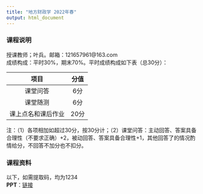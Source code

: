 ```yaml
---
title: "地方财政学 2022年春"
output: html_document
---
```

  
### 课程说明  
授课教师；叶兵。邮箱：121657961@163.com<br>
成绩构成：平时30%，期末70%。平时成绩构成如下表（总30分）：

| 项目 | 分值 |
| :---: | :---: |
| 课堂问答 | 6分 |
| 课堂随测 | 6分 |
| 课上点名和课后作业 | 20分 |

注：（1）各项相加如超过30分，按30分计；（2）课堂问答：主动回答、答案具备合理性（不要求正确）+2，被动回答、答案具备合理性+1，其他回答了的情况酌情给分，不回答不加分也不扣分。<br>
  
### 课程资料  
以下，如需提取码，均为1234<br>
**PPT**：[链接](https://pan.baidu.com/s/1UCFAMWWqP5psYuU50skd_A)<br>
